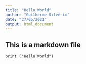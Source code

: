 ```yaml
---
title: "Hello World"
author: "Guilherme Silvério"
date: "27/05/2021"
output: html_document
---
```




## This is a markdown file



```
print ("Hello World")
```
